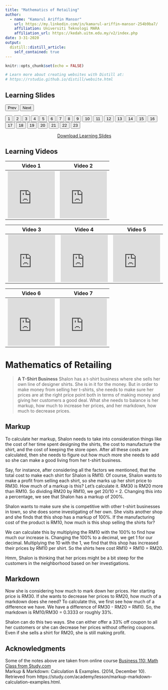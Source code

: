 ```yaml
---
title: "Mathematics of Retailing"
author: 
  - name: "Kamarul Ariffin Mansor"
    url: https://my.linkedin.com/in/kamarul-ariffin-mansor-254b9ba7/
    affiliation: Universiti Teknologi MARA
    affiliation_url: https://kedah.uitm.edu.my/v2/index.php
date: 3-31-2020
output: 
  distill::distill_article:
    self_contained: true
---
```


```r
knitr::opts_chunk$set(echo = FALSE)

# Learn more about creating websites with Distill at:
# https://rstudio.github.io/distill/website.html

```

>   

<html>
<title>W3.CSS</title>
<meta name="viewport" content="width=device-width, initial-scale=1">
<link rel="stylesheet" href="https://www.w3schools.com/w3css/4/w3.css">
<style>
  .mySlides {display:none}
</style>
<body>
  
<div class="w3-container">
  <h2>Learning Slides</h2>
</div>
<div class="w3-content" style="max-width:800px">
  <img class="mySlides" src="images\mr\Slide1.png" style="width:100%">
  <img class="mySlides" src="images\mr\Slide2.png" style="width:100%">
  <img class="mySlides" src="images\mr\Slide3.png" style="width:100%">
  <img class="mySlides" src="images\mr\Slide4.png" style="width:100%">
  <img class="mySlides" src="images\mr\Slide5.png" style="width:100%">
  <img class="mySlides" src="images\mr\Slide6.png" style="width:100%">
  <img class="mySlides" src="images\mr\Slide7.png" style="width:100%">
  <img class="mySlides" src="images\mr\Slide8.png" style="width:100%">
  <img class="mySlides" src="images\mr\Slide9.png" style="width:100%">
  <img class="mySlides" src="images\mr\Slide10.png" style="width:100%">
  <img class="mySlides" src="images\mr\Slide11.png" style="width:100%">
  <img class="mySlides" src="images\mr\Slide12.png" style="width:100%">
  <img class="mySlides" src="images\mr\Slide13.png" style="width:100%">
  <img class="mySlides" src="images\mr\Slide14.png" style="width:100%">
  <img class="mySlides" src="images\mr\Slide15.png" style="width:100%">
  <img class="mySlides" src="images\mr\Slide16.png" style="width:100%">
  <img class="mySlides" src="images\mr\Slide17.png" style="width:100%">
  <img class="mySlides" src="images\mr\Slide18.png" style="width:100%">
  <img class="mySlides" src="images\mr\Slide19.png" style="width:100%">
  <img class="mySlides" src="images\mr\Slide20.png" style="width:100%">
  <img class="mySlides" src="images\mr\Slide21.png" style="width:100%">
  <img class="mySlides" src="images\mr\Slide22.png" style="width:100%">
  <img class="mySlides" src="images\mr\Slide23.png" style="width:100%">
</div>
<div class="w3-center">
  <button class="w3-button w3-light-grey" onclick="plusDivs(-1)">Prev</button>
  <button class="w3-button w3-light-grey" onclick="plusDivs(1)">Next</button>
</div>
<div class="w3-center">
  <button class="w3-button demo" onclick="currentDiv(1)">1</button> 
  <button class="w3-button demo" onclick="currentDiv(2)">2</button> 
  <button class="w3-button demo" onclick="currentDiv(3)">3</button>
  <button class="w3-button demo" onclick="currentDiv(4)">4</button>
  <button class="w3-button demo" onclick="currentDiv(5)">5</button> 
  <button class="w3-button demo" onclick="currentDiv(6)">6</button> 
  <button class="w3-button demo" onclick="currentDiv(7)">7</button>
  <button class="w3-button demo" onclick="currentDiv(8)">8</button>
  <button class="w3-button demo" onclick="currentDiv(9)">9</button> 
  <button class="w3-button demo" onclick="currentDiv(10)">10</button> 
  <button class="w3-button demo" onclick="currentDiv(11)">11</button>
  <button class="w3-button demo" onclick="currentDiv(12)">12</button>
  <button class="w3-button demo" onclick="currentDiv(13)">13</button> 
  <button class="w3-button demo" onclick="currentDiv(14)">14</button> 
  <button class="w3-button demo" onclick="currentDiv(15)">15</button>
  <button class="w3-button demo" onclick="currentDiv(16)">16</button> 
  <button class="w3-button demo" onclick="currentDiv(17)">17</button>
  <button class="w3-button demo" onclick="currentDiv(18)">18</button>
  <button class="w3-button demo" onclick="currentDiv(19)">19</button>
  <button class="w3-button demo" onclick="currentDiv(10)">20</button> 
  <button class="w3-button demo" onclick="currentDiv(11)">21</button>
  <button class="w3-button demo" onclick="currentDiv(12)">22</button>
  <button class="w3-button demo" onclick="currentDiv(13)">23</button> 
</div>
  
<script>
var slideIndex = 1;
showDivs(slideIndex);

function plusDivs(n) {
  showDivs(slideIndex += n);
}

function currentDiv(n) {
  showDivs(slideIndex = n);
}

function showDivs(n) {
  var i;
  var x = document.getElementsByClassName("mySlides");
  var dots = document.getElementsByClassName("demo");
  if (n > x.length) {slideIndex = 1}    
  if (n < 1) {slideIndex = x.length}
  for (i = 0; i < x.length; i++) {
    x[i].style.display = "none";  
  }
  for (i = 0; i < dots.length; i++) {
    dots[i].className = dots[i].className.replace(" w3-red", "");
  }
  x[slideIndex-1].style.display = "block";  
  dots[slideIndex-1].className += " w3-red";
}
</script>
  
</body>
</html>

<aside align="center">
[Download Learning Slides](files/slides/mr.pdf)
</aside>  

## Learning Videos  

| Video 1 | Video 2 |  
|:-------:|:-------:|  
|<iframe width="150" height="150" src="https://www.youtube.com/embed/KRYatZS5e1w" frameborder="0" allow="accelerometer; autoplay; encrypted-media; gyroscope; picture-in-picture" allowfullscreen></iframe>|<iframe width="150" height="150" src="https://www.youtube.com/embed/ikUaaHKOXVo" frameborder="0" allow="accelerometer; autoplay; encrypted-media; gyroscope; picture-in-picture" allowfullscreen></iframe>|  

| Video 3 | Video 4 | Video 5 |  
|:-------:|:-------:|:-------:|  
|<iframe width="150" height="150" src="https://www.youtube.com/embed/PCLWUgRgXOo" frameborder="0" allow="accelerometer; autoplay; encrypted-media; gyroscope; picture-in-picture" allowfullscreen></iframe>|<iframe width="150" height="150" src="https://www.youtube.com/embed/OgGJaANh1e0" frameborder="0" allow="accelerometer; autoplay; encrypted-media; gyroscope; picture-in-picture" allowfullscreen></iframe>|<iframe width="150" height="150" src="https://www.youtube.com/embed/5FQOZk50E2Y" frameborder="0" allow="accelerometer; autoplay; encrypted-media; gyroscope; picture-in-picture" allowfullscreen></iframe>|  

| Video 6 | Video 7 |  
|:-------:|:-------:|  
|<iframe width="150" height="150" src="https://www.youtube.com/embed/cfNk6aV2kdQ" frameborder="0" allow="accelerometer; autoplay; encrypted-media; gyroscope; picture-in-picture" allowfullscreen></iframe>|<iframe width="150" height="150" src="https://www.youtube.com/embed/vupDwSIC3Yc" frameborder="0" allow="accelerometer; autoplay; encrypted-media; gyroscope; picture-in-picture" allowfullscreen></iframe>|  

# Mathematics of Retailing  


> **A T-Shirt Business**
Shalon has a t-shirt business where she sells her own line of designer shirts. She is in it for the money. But in order to make money from selling her t-shirts, she needs to make sure her prices are at the right price point both in terms of making money and giving her customers a good deal. What she needs to balance is her markup, how much to increase her prices, and her markdown, how much to decrease prices.  

## Markup  

To calculate her markup, Shalon needs to take into consideration things like the cost of her time spent designing the shirts, the cost to manufacture the shirt, and the cost of keeping the store open. After all these costs are calculated, then she needs to figure out how much more she needs to add so she can make a good living from her t-shirt business.  

Say, for instance, after considering all the factors we mentioned, that the total cost to make each shirt for Shalon is RM10. Of course, Shalon wants to make a profit from selling each shirt, so she marks up her shirt price to RM30. How much of a markup is this? Let's calculate it. RM30 is RM20 more than RM10. So dividing RM20 by RM10, we get 20/10 = 2. Changing this into a percentage, we see that Shalon has a markup of 200%.  

Shalon wants to make sure she is competitive with other t-shirt businesses in town, so she does some investigating of her own. She visits another shop and she finds that this shop has a markup of 100%. If the manufacturing cost of the product is RM10, how much is this shop selling the shirts for?  

We can calculate this by multiplying the RM10 with the 100% to find how much our increase is. Changing the 100% to a decimal, we get 1 for our decimal. Multiplying the 10 with the 1, we find that this shop has increased their prices by RM10 per shirt. So the shirts here cost RM10 + RM10 = RM20.  

Hmm, Shalon is thinking that her prices might be a bit steep for the customers in the neighborhood based on her investigations.  

## Markdown  

Now she is considering how much to mark down her prices. Her starting price is RM30. If she wants to decrease her prices to RM20, how much of a markdown does she need? To calculate this, we first see how much of a difference we have. We have a difference of RM30 - RM20 = RM10. So, the markdown is RM10/RM30 = 0.3333 or roughly 33%.  

Shalon can do this two ways. She can either offer a 33% off coupon to all her customers or she can decrease her prices without offering coupons. Even if she sells a shirt for RM20, she is still making profit.  


## Acknowledgments {.appendix}

Some of the notes above are taken from online course [Business 110: Math Class from Study.com](https://study.com/academy/course/business-math.html)  
Markup & Markdown: Calculation & Examples. (2014, December 10). Retrieved from https://study.com/academy/lesson/markup-markdown-calculation-examples.html.  
